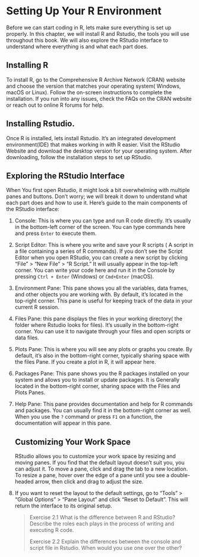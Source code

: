 # Setting Up Your R Environment

Before we can start coding in R, lets make sure everything is set up properly. In this chapter, we will install R and Rstudio, the tools you will use throughout this book. We will also explore the RStudio interface to understand where everything is and what each part does.

## Installing R

To install R, go to the Comprehensive R Archive Network (CRAN) website and choose the version that matches your operating system( Windows, macOS or Linux). Follow the on-screen instructions to complete the installation. If you run into any issues, check the FAQs on the CRAN website or reach out to online R forums for help.

## Installing Rstudio.

Once R is installed, lets install Rstudio. It's an integrated development environment(IDE) that makes working in with R easier. Visit the RStudio Website and download the desktop version for your operating system. After downloading, follow the installation steps to set up RStudio.

## Exploring the RStudio Interface 

When You first open Rstudio, it might look a bit overwhelming with multiple panes and buttons. Don't worry; we will break it down to understand what each part does and how to use it. Here's guide to the main components of the RStudio interface:

1.  Console: This is where you can type and run R code directly. It's usually in the bottom-left corner of the screen. You can type commands here and press `Enter` to execute them.

2.  Script Editor: This is where you write and save your R scripts ( A script in a file containing a series of R commands). If you don't see the Script Editor when you open RStudio, you can create a new script by clicking "File" \> "New File" \> "R Script." It will usually appear in the top-left corner. You can write your code here and run it in the Console by pressing `Ctrl + Enter` (Windows) or `Cmd+Enter` (macOS).

3.  Environment Pane: This pane shows you all the variables, data frames, and other objects you are working with. By default, it's located in the top-right corner. This pane is useful for keeping track of the data in your current R session.

4.  Files Pane: this pane displays the files in your working directory( the folder where Rstudio looks for files). It's usually in the bottom-right corner. You can use it to navigate through your files and open scripts or data files.

5.  Plots Pane: This is where you will see any plots or graphs you create. By default, it's also in the bottom-right corner, typically sharing space with the files Pane. If you create a plot in R, it will appear here.

6.  Packages Pane: This pane shows you the R packages installed on your system and allows you to install or update packages. It is Generally located in the bottom-right corner, sharing space with the Files and Plots Panes.

7.  Help Pane: This pane provides documentation and help for R commands and packages. You can usually find it in the bottom-right corner as well. When you use the `?` command or press `F1` on a function, the documentation will appear in this pane.

    ## Customizing Your Work Space

    RStudio allows you to customize your work space by resizing and moving panes. If you find that the default layout doesn't suit you, you can adjust it. To move a pane, click and drag the tab to a new location. To resize a pane, hover over the edge of a pane until you see a double-headed arrow, then click and drag to adjust the size.

8.  If you want to reset the layout to the default settings, go to "Tools" \> "Global Options" \> "Pane Layout" and click "Reset to Default". This will return the interface to its original setup.

    > Exercise 2.1 What is the difference between R and RStudio? Describe the roles each plays in the process of writing and executing R code.
    >
    > Exercise 2.2 Explain the differences between the console and script file in Rstudio. When would you use one over the other?
